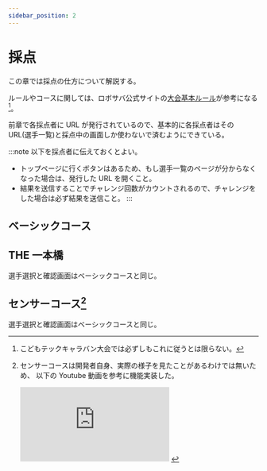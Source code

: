```yaml
---
sidebar_position: 2
---
```



# 採点

この章では採点の仕方について解説する。

ルールやコースに関しては、ロボサバ公式サイトの[大会基本ルール](https://robosava.jp/competition/rule/basic-rule.html)が参考になる[^1]。

前章で各採点者に URL が発行されているので、基本的に各採点者はその URL(選手一覧)と採点中の画面しか使わないで済むようにできている。

:::note
以下を採点者に伝えておくとよい。

- トップページに行くボタンはあるため、もし選手一覧のページが分からなくなった場合は、発行した URL を開くこと。
- 結果を送信することでチャレンジ回数がカウントされるので、チャレンジをした場合は必ず結果を送信こと。
  :::

## ベーシックコース

<CourseCount index={1} />

## THE 一本橋

選手選択と確認画面はベーシックコースと同じ。

<CourseCount index={2} />

## センサーコース[^2]

選手選択と確認画面はベーシックコースと同じ。

<CourseCount index={3} />

[^1]: こどもテックキャラバン大会では必ずしもこれに従うとは限らない。
[^2]:
    センサーコースは開発者自身、実際の様子を見たことがあるわけでは無いため、
    以下の Youtube 動画を参考に機能実装した。

    <iframe
      src="https://www.youtube.com/embed/wyidjftd4OE?si=wWRWmZZ0gxsYcPKA"
      title="YouTube video player"
      frameBorder="0"
      allow="accelerometer; autoplay; clipboard-write; encrypted-media; gyroscope; picture-in-picture; web-share"
      referrerPolicy="strict-origin-when-cross-origin"
      allowFullScreen></iframe>

